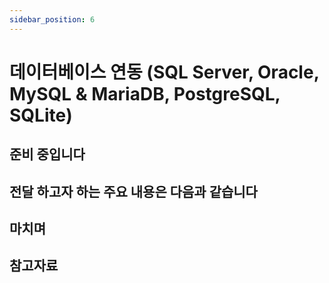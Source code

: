 ```yaml
---
sidebar_position: 6
---
```


# 데이터베이스 연동 (SQL Server, Oracle, MySQL & MariaDB, PostgreSQL, SQLite)


## 준비 중입니다


## 전달 하고자 하는 주요 내용은 다음과 같습니다


## 마치며


## 참고자료
